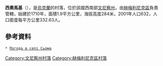 {{coord|49|36|35|N|28|10|45|E|scale:30000|display=title}}

'''西奧馬基'''（{{lang-uk|Сьомаки}}），是[[烏克蘭|烏克蘭]]的村落，位於該國西南部[[文尼察州|文尼察州]]，由[[赫梅利尼克區|赫梅利尼克區]]負責管轄，始建於1710年，面積1.9平方公里，海拔高度284米，2001年人口632，人口密度每平方公里332.63人。

==參考資料==
 * [http://weather.in.ua/ua/vinnickaja/25680 Погода в селі Сьома]{{Wayback|url=http://weather.in.ua/ua/vinnickaja/25680 |date=20170107004453 }}

[[Category:文尼察州村落|Category:文尼察州村落]]
[[Category:赫梅利尼克區村落|Category:赫梅利尼克區村落]]


{{Vinnytsia-geo-stub}}